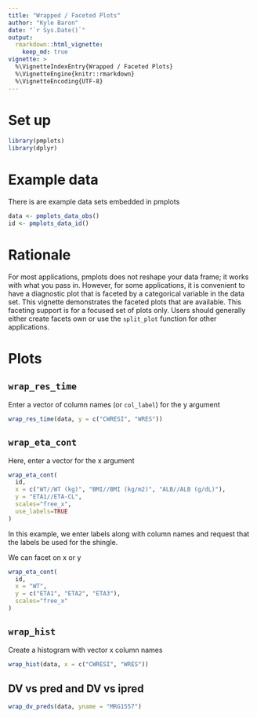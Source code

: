 ```yaml
---
title: "Wrapped / Faceted Plots"
author: "Kyle Baron"
date: "`r Sys.Date()`"
output: 
  rmarkdown::html_vignette: 
    keep_md: true
vignette: >
  %\VignetteIndexEntry{Wrapped / Faceted Plots}
  %\VignetteEngine{knitr::rmarkdown}
  %\VignetteEncoding{UTF-8}
---
```



# Set up
```r
library(pmplots)
library(dplyr)
```

# Example data

There is are example data sets embedded in pmplots
```r
data <- pmplots_data_obs()
id <- pmplots_data_id()
```

# Rationale

For most applications, pmplots does not reshape your data frame; it works with 
what you pass in.  However, for some applications, it is convenient to have a 
diagnostic plot that is faceted by a categorical variable in the data set.  This 
vignette demonstrates the faceted plots that are available.  This faceting support
is for a focused set of plots only.  Users should generally either create facets 
own or use the `split_plot` function for other applications.


# Plots

## `wrap_res_time`

Enter a vector of column names (or `col_label`) for the 
y argument

```r
wrap_res_time(data, y = c("CWRESI", "WRES"))
```


## `wrap_eta_cont`

Here, enter a vector for the x argument
```r
wrap_eta_cont(
  id, 
  x = c("WT//WT (kg)", "BMI//BMI (kg/m2)", "ALB//ALB (g/dL)"), 
  y = "ETA1//ETA-CL", 
  scales="free_x", 
  use_labels=TRUE
)
```

In this example, we enter labels along with column names and request that 
the labels be used for the shingle.

We can facet on x or y

```r
wrap_eta_cont(
  id, 
  x = "WT", 
  y = c("ETA1", "ETA2", "ETA3"),
  scales="free_x"
)
```


## `wrap_hist`

Create a histogram with vector x column names

```r
wrap_hist(data, x = c("CWRESI", "WRES"))
```

## DV vs pred and DV vs ipred
```r
wrap_dv_preds(data, yname = "MRG1557")
```

